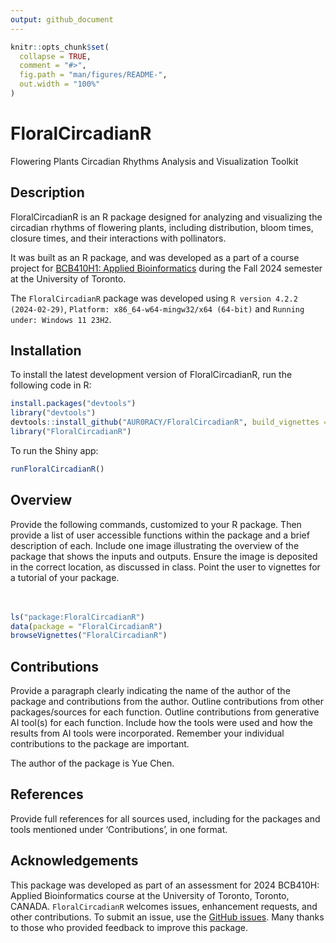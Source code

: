 ```yaml
---
output: github_document
---
```


<!-- README.md is generated from README.Rmd. Please edit that file -->

```r
knitr::opts_chunk$set(
  collapse = TRUE,
  comment = "#>",
  fig.path = "man/figures/README-",
  out.width = "100%"
)
```

# FloralCircadianR
Flowering Plants Circadian Rhythms Analysis and Visualization Toolkit

## Description

FloralCircadianR is an R package designed for analyzing and visualizing the circadian rhythms of flowering plants, including distribution, bloom times, closure times, and their interactions with pollinators.

It was built as an R package, and was developed as a part of a course project for [BCB410H1: Applied Bioinformatics](https://artsci.calendar.utoronto.ca/course/bcb410h1) during the Fall 2024 semester at the University of Toronto.

The `FloralCircadianR` package was developed using `R version 4.2.2 (2024-02-29)`, `Platform: x86_64-w64-mingw32/x64 (64-bit)` and `Running under: Windows 11 23H2`.

## Installation

To install the latest development version of FloralCircadianR, run the following code in R:

```r
install.packages("devtools")
library("devtools")
devtools::install_github("AUR0RACY/FloralCircadianR", build_vignettes = TRUE)
library("FloralCircadianR")
```

To run the Shiny app:

```r
runFloralCircadianR()
```

## Overview

Provide the following commands, customized to your R package. Then provide a list of user accessible functions within the package and a brief description of each. Include one image illustrating the overview of the package that shows the inputs and outputs. Ensure the image is deposited in the correct location, as discussed in class. Point the user to vignettes for a tutorial of your package.
<br>
<br>
<br>
``` r
ls("package:FloralCircadianR")
data(package = "FloralCircadianR") 
browseVignettes("FloralCircadianR")
```

## Contributions

Provide a paragraph clearly indicating the name of the author of the package and contributions from the author. Outline contributions from other packages/sources for each function. Outline contributions from generative AI tool(s) for each function. Include how the tools were used and how the results from AI tools were incorporated. Remember your individual contributions to the package are important.

The author of the package is Yue Chen.

## References

Provide full references for all sources used, including for the packages and tools mentioned under 'Contributions', in one format.

## Acknowledgements

This package was developed as part of an assessment for 2024 BCB410H: Applied Bioinformatics course at the University of Toronto, Toronto, CANADA. `FloralCircadianR` welcomes issues, enhancement requests, and other contributions. To submit an issue, use the [GitHub issues](https://github.com/AUR0RACY/FloralCircadianR/issues). Many thanks to those who provided feedback to improve this package.